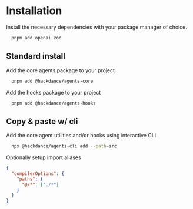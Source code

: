 # Installation


Install the necessary dependencies with your package manager of choice.
```zsh
  pnpm add openai zod
```

## Standard install
Add the core agents package to your project

```zsh
  pnpm add @hackdance/agents-core
```

Add the hooks package to your project

```zsh
  pnpm add @hackdance/agents-hooks
```



## Copy & paste w/ cli
Add the core agent utilities and/or hooks using interactive CLI

```zsh
  npx @hackdance/agents-cli add --path=src
```

Optionally setup import aliases

```json
{
  "compilerOptions": {
    "paths": {
      "@/*": ["./*"]
    }
  }
}
```

